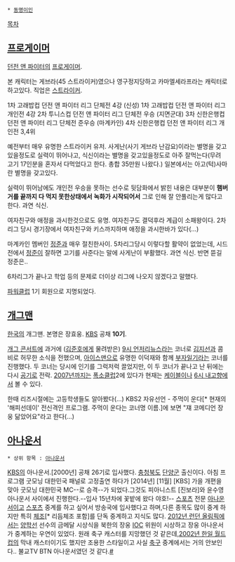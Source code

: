  * [[동명이인]]

[[목차]]

== [[프로게이머]] ==

[[던전 앤 파이터]]의 [[프로게이머]]. 

본 캐릭터는 게브라(45 스트라이커)였으나 영구정지당하고 카마엘세라프라는 캐릭터로 하고있다. 직업은 [[스트라이커]].

1차 고래밥컵 던전 앤 파이터 리그 단체전 4강 (신성)
1차 고래밥컵 던전 앤 파이터 리그 개인전 4강
2차 투니스컵 던전 앤 파이터 리그 단체전 우승 (지면군대)
3차 신한은행컵 던전 앤 파이터 리그 단체전 준우승 (마계카인)
4차 신한은행컵 던전 앤 파이터 리그 개인전 3,4위

예전부터 매우 유명한 스트라이커 유저. 사게난(사기 게브라 난감요)이라는 별명을 갖고있을정도로 실력이 뛰어나고, 식신이라는 별명을 갖고있을정도로 아주 잘먹는다(무려 고기 17인분을 혼자서 다먹었다고 한다. 총합 35만원 나왔다.) 일본에서는 아고(턱)사마 란 별명을 갖고있다.

실력이 뛰어남에도 개인전 우승을 못하는 선수로 뒷담화에서 밝힌 내용은 대부분이 '''햄버거를 끝까지 다 먹지 못한상태에서 녹화가 시작되어서'''  그로 인해 잘 안풀리는게 많다고 한다. 과연 식신.

여자친구와 애정을 과시한것으로도 유명. 여자친구도 결덕후라 계급이 소패왕이다. 2차리그 당시 경기장에서 여자친구와 키스까지하며 애정을 과시한바가 있다(…)

마계카인 멤버인 [[정준]]과 매우 절친한사이. 5차리그당시 이렇다할 활약이 없었는데, 시드전에서 [[정준]]이 잘하면 고기를 사준다는 말에 사게난이 부활했다. 과연 식신. 반면 뜯길 정준은..

6차리그가 끝나고 학업 등의 문제로 더이상 리그에 나오지 않겠다고 말했다.

[[파워클럽]] 1기 회원으로 지명되었다.

== [[개그맨]] ==
[[한국]]의 개그맨. 본명은 장효웅. [[KBS]] 공채 '''10기'''.

[[개그 콘서트]]에 과거에 ([[김준호]]에게 물려받은) [[9시 언저리뉴스]]라는 코너로 [[김지선]]과 콤비로 허무한 소식을 전했으며, [[아이스맨]]으로 유명한 이덕재와 함께 [[부자일기]]라는 코너를 진행했다. 두 코너는 당시에 인기를 그럭저럭 끌었지만, 이 두 코너가 끝나고 난 뒤에는 다시 [[공기]]로 전락. [[2007년]]까지는 [[폭소클럽]]2에 있다가 현재는 [[케이블]]이나 [[6시 내고향]]에서 볼 수 있다.

한때 리즈시절에는 고등학생들도 알아봤다(...) KBS2 자유선언 - 주먹이 운다[* 현재의 '해피선데이' 전신격인 프로그램. 주먹이 운다는 코너명 이름.]에 보면 "쟤 코메디언 장웅 닮았어요"라고 한다(...)

== [[아나운서]] ==
 * 상위 항목 : [[아나운서]]

[[KBS]]의 아나운서.[2000년] 공채 26기로 입사했다. [[충청북도]] [[단양군]] 출신이다.
아침 프로그램 굿모닝 대한민국 패널로 고정출연 하다가 [2014년] [11월] [KBS] 가을 개편을 맞아 굿모닝 대한민국 MC--로 승격--가 되었다.그것도 피아니스트 [진보라]와 윤수영 아나운서 사이에서 진행한다.--입사 15년차에 꽃밭에 왔다 야호!--
[[스포츠]] 전문 [[아나운서]]이고 [[스포츠]] 중계를 하고 싶어서 방송국에 입사했다고 하며,다른 종목도 많이 중계 하지만 특히 [[체조]][* 리듬체조 포함]를 단독 중계하고 지식도 많다.
[[2012년 런던 올림픽]]에서는 [[양학선]] 선수의 금메달 시상식을 북한의 장웅 [[IOC]] 위원이 시상하고 장웅 아나운서가 중계하는 우연이 있었다.
원래 축구 캐스터를 지망했던 것 같은데,[[2002년 한일 월드컵]]의 막내 캐스터이기도 했지만 조용한 스타일이고 사실 [[축구]] 중계에서는 거의 안보인다..
불교TV BTN 아나운서였던 것 같다.[http://www.ibulgyo.com/news/articleView.html?idxno=38516 #]
